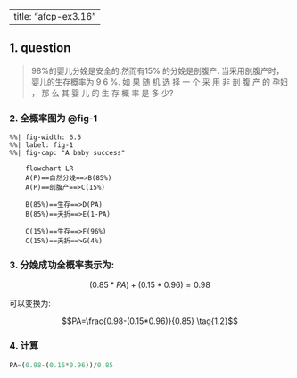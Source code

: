 
---
title: "afcp-ex3.16"
---
## 1. question 
>98%的婴儿分娩是安全的.然而有15% 的分娩是剖腹产. 当采用剖腹产时，婴儿的生存概率为 9 6 %. 如 果 随 机 选 择 一 个 采 用 非 剖 腹 产 的 孕妇  ， 那 么 其 婴 儿 的 生 存 概 率 是 多 少?

### 2. 全概率图为  @fig-1

```mermaid
%%| fig-width: 6.5
%%| label: fig-1
%%| fig-cap: "A baby success"

    flowchart LR
    A(P)==自然分娩==>B(85%)
    A(P)==剖腹产==>C(15%)

    B(85%)==生存==>D(PA)
    B(85%)==夭折==>E(1-PA)

    C(15%)==生存==>F(96%)
    C(15%)==夭折==>G(4%)
```

### 3. 分娩成功全概率表示为:

$$(0.85*PA)+(0.15*0.96)=0.98 \tag{1.1}$$

  可以变换为:

$$PA=\frac{0.98-(0.15*0.96)}{0.85} \tag{1.2}$$

### 4. 计算

```julia
PA=(0.98-(0.15*0.96))/0.85
``` 